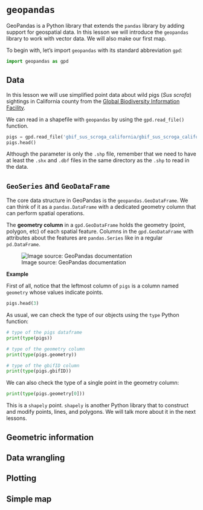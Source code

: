 # `geopandas`

GeoPandas is a Python library that extends the `pandas` library by adding support for geospatial data. In this lesson we will introduce the `geopandas` library to work with vector data. We will also make our first map. 

To begin with, let's import `geopandas` with its standard abbreviation `gpd`:

```python
import geopandas as gpd
```

## Data

In this lesson we will use simplified point data about wild pigs (*Sus scrofa*) sightings in California county from the [Global Biodiversity Information Facility](https://www.gbif.org). 

We can read in a shapefile with `geopandas` by using the `gpd.read_file()` function. 

```python
pigs = gpd.read_file('gbif_sus_scroga_california/gbif_sus_scroga_california.shp')
pigs.head()
```

::: {.callout-caution}
Although the parameter is only the `.shp` file, remember that we need to have at least the `.shx` and `.dbf` files in the same directory as the `.shp` to read in the data. 
:::

## `GeoSeries` and `GeoDataFrame`

The core data structure in GeoPandas is the `geopandas.GeoDataFrame`. 
We can think of it as a `pandas.DataFrame` with a dedicated geometry column that can perform spatial operations. 

The **geometry column** in a `gpd.GeoDataFrame` holds the geometry (point, polygon, etc) of each spatial feature. Columns in the `gpd.GeoDataFrame` with attributes about the features are `pandas.Series` like in a regular `pd.DataFrame`. 

![Image source: GeoPandas documentation](/images/lesson-8-geopandas/dataframe.svg)

**Example**

First of all, notice that the leftmost column of `pigs` is a column named `geometry` whose values indicate points. 

```python
pigs.head(3)
```

As usual, we can check the type of our objects using the `type` Python function:

```python
# type of the pigs dataframe 
print(type(pigs))

# type of the geometry column
print(type(pigs.geometry))

# type of the gbifID column
print(type(pigs.gbifID))
```

We can also check the type of a single point in the geometry column:

```python
print(type(pigs.geometry[0]))
```

This is a `shapely` point. `shapely` is another Python library that to construct and modify points, lines, and polygons. We will talk more about it in the next lessons.

## Geometric information


## Data wrangling


## Plotting


## Simple map

<!--

## References

[Geopandas Documentation - Introduction to GeoPandas](https://geopandas.org/en/stable/getting_started/introduction.html)



-->